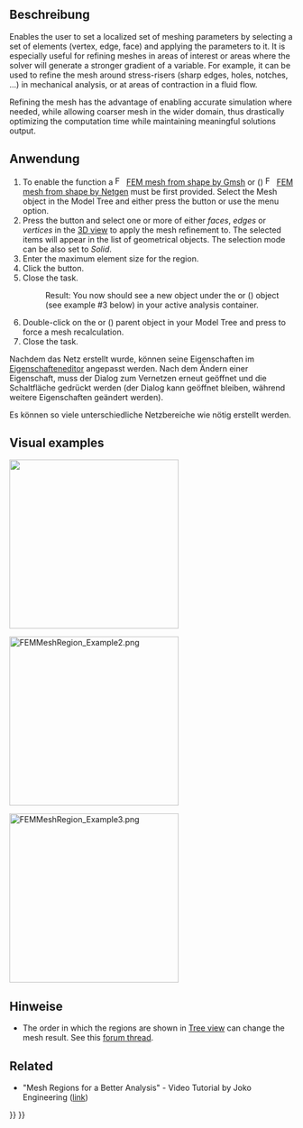 <languages/>

{{Docnav/de
|[[FEM_MeshBoundaryLayer/de|FEM NetzGrenzschicht]]
|[[FEM_MeshGroup/de|FEM NetzGruppe]]
|[[FEM_Workbench/de|FEM]]
|IconL=FEM_MeshBoundaryLayer.svg
|IconR=FEM_MeshGroup.svg
|IconC=Workbench_FEM.svg
}}

{{GuiCommandContainer|
{{GuiCommand/de
|Name=FEM MeshRegion
|Name/de=FEM Netzbereich
|MenuLocation=Netz → FEM mesh refinement
|Workbenches=[[FEM_Workbench/de|FEM]]
|SeeAlso=[[FEM_tutorial/de|FEM Anleitung]]
}}
{{GuiCommandFemInfo/de
|Solvers=Alle
}}
}}

<span id="Description"></span>
==Beschreibung==

Enables the user to set a localized set of meshing parameters by selecting a set of elements (vertex, edge, face) and applying the parameters to it. It is especially useful for refining meshes in areas of interest or areas where the solver will generate a stronger gradient of a variable. For example, it can be used to refine the mesh around stress-risers (sharp edges, holes, notches, ...) in mechanical analysis, or at areas of contraction in a fluid flow.

Refining the mesh has the advantage of enabling accurate simulation where needed, while allowing coarser mesh in the wider domain, thus drastically optimizing the computation time while maintaining meaningful solutions output.

<span id="Usage"></span>
==Anwendung==

# To enable the function a [[Image:FEM_MeshGmshFromShape.svg|16px]] [[FEM_MeshGmshFromShape|FEM mesh from shape by Gmsh]] or ({{VersionPlus|1.1}}) [[Image:FEM_MeshNetgenFromShape.svg|16px]] [[FEM_MeshNetgenFromShape|FEM mesh from shape by Netgen]] must be first provided. Select the Mesh object in the Model Tree and either press the {{Button|[[Image:FEM_MeshRegion.svg|16px]] [[FEM_MeshRegion|FEM mesh refinement]]}} button or use the {{MenuCommand|Mesh → [[Image:FEM_MeshRegion.svg|16px]] FEM mesh refinement}} menu option.
# Press the {{Button|Add}} button and select one or more of either ''faces'', ''edges'' or ''vertices'' in the [[3D_view|3D view]] to apply the mesh refinement to. The selected items will appear in the list of geometrical objects. The selection mode can be also set to ''Solid''.
# Enter the maximum element size for the region.
# Click the {{Button|OK}} button.
# Close the task.
#: Result: You now should see a new {{incode|FEMMeshRegion}} object under the {{incode|FEMMeshGmsh}} or ({{VersionPlus|1.1}}) {{incode|FEMMeshNetgen}} object (see example #3 below) in your active analysis container.
# Double-click on the {{incode|FEMMeshGmsh}} or ({{VersionPlus|1.1}}) {{incode|FEMMeshNetgen}} parent object in your Model Tree and press {{Button|Apply}} to force a mesh recalculation.
# Close the task.

Nachdem das Netz erstellt wurde, können seine Eigenschaften im [[Property_editor/de|Eigenschafteneditor]] angepasst werden. Nach dem Ändern einer Eigenschaft, muss der Dialog zum Vernetzen erneut geöffnet und die Schaltfläche {{Button|Anwenden}} gedrückt werden (der Dialog kann geöffnet bleiben, während weitere Eigenschaften geändert werden).

Es können so viele unterschiedliche Netzbereiche wie nötig erstellt werden.

==Visual examples== 

[[File:FEMMeshRegion_Example1.png|300px|]]
{{Caption|Beispiel 1: Das grobe Start-NetzGmshAusForm}}


[[File:FEMMeshRegion_Example2.png|300px]]
{{Caption|Example 2: After applying a Mesh refinement using two FEM Mesh Region objects, the large hole is refined to a maximum element size of 3 mm, the smaller hole is refined to 1 mm}}

[[File:FEMMeshRegion_Example3.png|300px]]
{{Caption|Beispiel 3: Ein einfaches Beispiel des entstehenden Modellbaums}}

<span id="Notes"></span>
==Hinweise==

* The order in which the regions are shown in [[Tree view|Tree view]] can change the mesh result. See this [https://forum.freecadweb.org/viewtopic.php?f=18&t=41955 forum thread].

==Related==

* "Mesh Regions for a Better Analysis" - Video Tutorial by Joko Engineering ([https://www.youtube.com/watch?v=X5RVe2SDPvw link])


{{Docnav/de
|[[FEM_MeshBoundaryLayer/de|FEM NetzGrenzschicht]]
|[[FEM_MeshGroup/de|FEM NetzGruppe]]
|[[FEM_Workbench/de|FEM]]
|IconL=FEM_MeshBoundaryLayer.svg
|IconR=FEM_MeshGroup.svg
|IconC=Workbench_FEM.svg
}}

{{FEM Tools navi{{#translation:}}}}
{{Userdocnavi{{#translation:}}}}